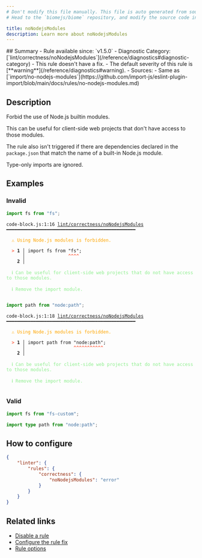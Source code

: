 ```yaml
---
# Don't modify this file manually. This file is auto generated from source, and you will lose your changes next time the website is built.
# Head to the `biomejs/biome` repository, and modify the source code in there.

title: noNodejsModules
description: Learn more about noNodejsModules
---
```


<Tabs>
<TabItem label="JavaScript (and super languages)" icon="seti:javascript">
## Summary
- Rule available since: `v1.5.0`
- Diagnostic Category: [`lint/correctness/noNodejsModules`](/reference/diagnostics#diagnostic-category)
- This rule doesn't have a fix.
- The default severity of this rule is [**warning**](/reference/diagnostics#warning).
- Sources: 
  - Same as [`import/no-nodejs-modules`](https://github.com/import-js/eslint-plugin-import/blob/main/docs/rules/no-nodejs-modules.md)

## Description
Forbid the use of Node.js builtin modules.

This can be useful for client-side web projects that don't have access to those modules.

The rule also isn't triggered if there are dependencies declared in the `package.json` that match
the name of a built-in Node.js module.

Type-only imports are ignored.

## Examples

### Invalid

```js
import fs from "fs";
```

<pre class="language-text"><code class="language-text">code-block.js:1:16 <a href="https://biomejs.dev/linter/rules/no-nodejs-modules">lint/correctness/noNodejsModules</a> ━━━━━━━━━━━━━━━━━━━━━━━━━━━━━━━━━━━━━━━━━━━━━━━━<br /><br />  <strong><span style="color: Orange;">⚠</span></strong> <span style="color: Orange;">Using Node.js modules is forbidden.</span><br />  <br />  <strong><span style="color: Tomato;">&gt;</span></strong> <strong>1 │ </strong>import fs from &quot;fs&quot;;<br />   <strong>   │ </strong>               <strong><span style="color: Tomato;">^</span></strong><strong><span style="color: Tomato;">^</span></strong><strong><span style="color: Tomato;">^</span></strong><strong><span style="color: Tomato;">^</span></strong><br />    <strong>2 │ </strong><br />  <br />  <strong><span style="color: lightgreen;">ℹ</span></strong> <span style="color: lightgreen;">Can be useful for client-side web projects that do not have access to those modules.</span><br />  <br />  <strong><span style="color: lightgreen;">ℹ</span></strong> <span style="color: lightgreen;">Remove the import module.</span><br />  <br /></code></pre>

```js
import path from "node:path";
```

<pre class="language-text"><code class="language-text">code-block.js:1:18 <a href="https://biomejs.dev/linter/rules/no-nodejs-modules">lint/correctness/noNodejsModules</a> ━━━━━━━━━━━━━━━━━━━━━━━━━━━━━━━━━━━━━━━━━━━━━━━━<br /><br />  <strong><span style="color: Orange;">⚠</span></strong> <span style="color: Orange;">Using Node.js modules is forbidden.</span><br />  <br />  <strong><span style="color: Tomato;">&gt;</span></strong> <strong>1 │ </strong>import path from &quot;node:path&quot;;<br />   <strong>   │ </strong>                 <strong><span style="color: Tomato;">^</span></strong><strong><span style="color: Tomato;">^</span></strong><strong><span style="color: Tomato;">^</span></strong><strong><span style="color: Tomato;">^</span></strong><strong><span style="color: Tomato;">^</span></strong><strong><span style="color: Tomato;">^</span></strong><strong><span style="color: Tomato;">^</span></strong><strong><span style="color: Tomato;">^</span></strong><strong><span style="color: Tomato;">^</span></strong><strong><span style="color: Tomato;">^</span></strong><strong><span style="color: Tomato;">^</span></strong><br />    <strong>2 │ </strong><br />  <br />  <strong><span style="color: lightgreen;">ℹ</span></strong> <span style="color: lightgreen;">Can be useful for client-side web projects that do not have access to those modules.</span><br />  <br />  <strong><span style="color: lightgreen;">ℹ</span></strong> <span style="color: lightgreen;">Remove the import module.</span><br />  <br /></code></pre>

### Valid

```js
import fs from "fs-custom";
```

```ts
import type path from "node:path";
```

## How to configure
```json title="biome.json"
{
	"linter": {
		"rules": {
			"correctness": {
				"noNodejsModules": "error"
			}
		}
	}
}

```
## Related links

- [Disable a rule](/linter/#disable-a-rule)
- [Configure the rule fix](/linter#configure-the-rule-fix)
- [Rule options](/linter/#rule-options)

</TabItem>
</Tabs>

